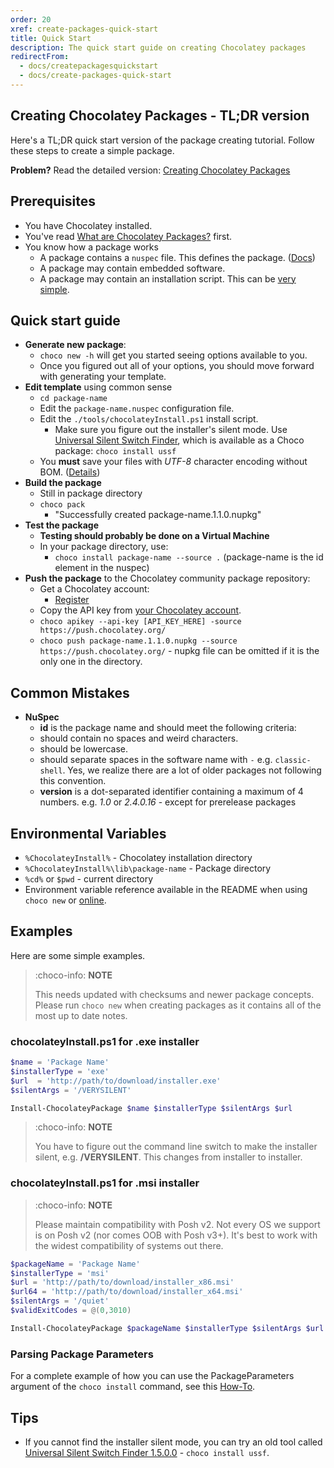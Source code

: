 ```yaml
---
order: 20
xref: create-packages-quick-start
title: Quick Start
description: The quick start guide on creating Chocolatey packages
redirectFrom:
  - docs/createpackagesquickstart
  - docs/create-packages-quick-start
---
```


## Creating Chocolatey Packages - TL;DR version

Here's a TL;DR quick start version of the package creating tutorial. Follow these steps to create a simple package.

**Problem?** Read the detailed version: [Creating Chocolatey Packages](xref:create-packages)

## Prerequisites

* You have Chocolatey installed.
* You've read [What are Chocolatey Packages?](xref:getting-started#what-are-chocolatey-packages) first.
* You know how a package works
  * A package contains a `nuspec` file. This defines the package. ([Docs](xref:create-packages#nuspec))
  * A package may contain embedded software.
  * A package may contain an installation script. This can be [very simple](#examples).

## Quick start guide

* **Generate new package**:
   * `choco new -h` will get you started seeing options available to you.
   * Once you figured out all of your options, you should move forward with generating your template.
* **Edit template** using common sense
   * `cd package-name`
   * Edit the `package-name.nuspec` configuration file.
   * Edit the `./tools/chocolateyInstall.ps1` install script.
     * Make sure you figure out the installer's silent mode. Use [Universal Silent Switch Finder](http://unattended.sourceforge.net/installers.php), which is available as a Choco package: `choco install ussf`
   * You __must__ save your files with _UTF-8_ character encoding without BOM. ([Details](xref:create-packages#character-encoding))
* **Build the package**
   * Still in package directory
   * `choco pack`
      * "Successfully created package-name.1.1.0.nupkg"
* **Test the package**
   * **Testing should probably be done on a Virtual Machine**
   * In your package directory, use:
      * `choco install package-name --source .` (package-name is the id element in the nuspec)
* **Push the package** to the Chocolatey community package repository:
   * Get a Chocolatey account:
      * [Register](https://chocolatey.org/account/register)
   * Copy the API key from [your Chocolatey account](https://chocolatey.org/account).
   * `choco apikey --api-key [API_KEY_HERE] -source https://push.chocolatey.org/`
   * `choco push package-name.1.1.0.nupkg --source https://push.chocolatey.org/` - nupkg file can be omitted if it is the only one in the directory.

## Common Mistakes

* **NuSpec**
   * **id** is the package name and should meet the following criteria:
    * should contain no spaces and weird characters.
    * should be lowercase.
    * should separate spaces in the software name with `-` e.g. `classic-shell`. Yes, we realize there are a lot of older packages not following this convention.
   * **version** is a dot-separated identifier containing a maximum of 4 numbers. e.g. _1.0_ or _2.4.0.16_ - except for prerelease packages

## Environmental Variables

* `%ChocolateyInstall%` - Chocolatey installation directory
* `%ChocolateyInstall%\lib\package-name` - Package directory
* `%cd%` or `$pwd` - current directory
* Environment variable reference available in the README when using `choco new` or [online](xref:powershell-reference#variables).

## Examples

Here are some simple examples.

> :choco-info: **NOTE**
>
> This needs updated with checksums and newer package concepts. Please run `choco new` when creating packages as it contains all of the most up to date notes.

### chocolateyInstall.ps1 for .exe installer

```powershell
$name = 'Package Name'
$installerType = 'exe'
$url  = 'http://path/to/download/installer.exe'
$silentArgs = '/VERYSILENT'

Install-ChocolateyPackage $name $installerType $silentArgs $url
```

> :choco-info: **NOTE**
>
> You have to figure out the command line switch to make the installer silent, e.g. **/VERYSILENT**. This changes from installer to installer.

### chocolateyInstall.ps1 for .msi installer

> :choco-info: **NOTE**
>
> Please maintain compatibility with Posh v2. Not every OS we support is on Posh v2 (nor comes OOB with Posh v3+). It's best to work with the widest compatibility of systems out there.

```powershell
$packageName = 'Package Name'
$installerType = 'msi'
$url = 'http://path/to/download/installer_x86.msi'
$url64 = 'http://path/to/download/installer_x64.msi'
$silentArgs = '/quiet'
$validExitCodes = @(0,3010)

Install-ChocolateyPackage $packageName $installerType $silentArgs $url $url64  -validExitCodes $validExitCodes
```

### Parsing Package Parameters

For a complete example of how you can use the PackageParameters argument of the ```choco install``` command, see this [How-To](xref:parse-package-parameters).

## Tips

* If you cannot find the installer silent mode, you can try an old tool called [Universal Silent Switch Finder 1.5.0.0](http://www.softpedia.com/progDownload/Universal-Silent-Switch-Finder-Download-180984.html) - `choco install ussf`.
